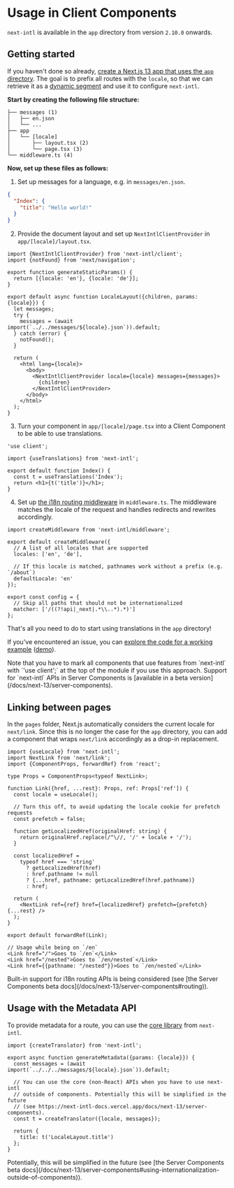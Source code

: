 
# Usage in Client Components

`next-intl` is available in the `app` directory from version `2.10.0` onwards.

## Getting started

If you haven't done so already, [create a Next.js 13 app that uses the `app` directory](https://beta.nextjs.org/docs/installation). The goal is to prefix all routes with the `locale`, so that we can retrieve it as a [dynamic segment](https://beta.nextjs.org/docs/routing/defining-routes#dynamic-segments) and use it to configure `next-intl`.

**Start by creating the following file structure:**

```
├── messages (1)
│   ├── en.json
│   └── ...
├── app
│   └── [locale]
│       ├── layout.tsx (2)
│       └── page.tsx (3)
└── middleware.ts (4)
```

**Now, set up these files as follows:**

1. Set up messages for a language, e.g. in `messages/en.json`.

```json filename="messages/en.json"
{
  "Index": {
    "title": "Hello world!"
  }
}
```

2. Provide the document layout and set up `NextIntlClientProvider` in `app/[locale]/layout.tsx`.

```tsx filename="app/[locale]/layout.tsx" /NextIntlClientProvider/
import {NextIntlClientProvider} from 'next-intl/client';
import {notFound} from 'next/navigation';

export function generateStaticParams() {
  return [{locale: 'en'}, {locale: 'de'}];
}

export default async function LocaleLayout({children, params: {locale}}) {
  let messages;
  try {
    messages = (await import(`../../messages/${locale}.json`)).default;
  } catch (error) {
    notFound();
  }

  return (
    <html lang={locale}>
      <body>
        <NextIntlClientProvider locale={locale} messages={messages}>
          {children}
        </NextIntlClientProvider>
      </body>
    </html>
  );
}
```

3. Turn your component in `app/[locale]/page.tsx` into a Client Component to be able to use translations.

```tsx filename="app/[locale]/page.tsx"
'use client';

import {useTranslations} from 'next-intl';

export default function Index() {
  const t = useTranslations('Index');
  return <h1>{t('title')}</h1>;
}
```

4. Set up [the i18n routing middleware](/docs/next-13/middleware) in `middleware.ts`. The middleware matches the locale of the request and handles redirects and rewrites accordingly.

```tsx filename="middleware.ts"
import createMiddleware from 'next-intl/middleware';

export default createMiddleware({
  // A list of all locales that are supported
  locales: ['en', 'de'],

  // If this locale is matched, pathnames work without a prefix (e.g. `/about`)
  defaultLocale: 'en'
});

export const config = {
  // Skip all paths that should not be internationalized
  matcher: ['/((?!api|_next|.*\\..*).*)']
};
```

That's all you need to do to start using translations in the `app` directory!

If you've encountered an issue, you can [explore the code for a working example](https://github.com/amannn/next-intl/tree/main/packages/example-next-13) ([demo](https://next-intl-examples-next-13.vercel.app)).

<Callout>
  Note that you have to mark all components that use features from `next-intl`
  with `'use client';` at the top of the module if you use this approach.
  Support for `next-intl` APIs in Server Components is [available in a beta
  version](/docs/next-13/server-components).
</Callout>

## Linking between pages

In the `pages` folder, Next.js automatically considers the current locale for `next/link`. Since this is no longer the case for the `app` directory, you can add a component that wraps `next/link` accordingly as a drop-in replacement.

```tsx filename="Link.tsx"
import {useLocale} from 'next-intl';
import NextLink from 'next/link';
import {ComponentProps, forwardRef} from 'react';

type Props = ComponentProps<typeof NextLink>;

function Link({href, ...rest}: Props, ref: Props['ref']) {
  const locale = useLocale();

  // Turn this off, to avoid updating the locale cookie for prefetch requests
  const prefetch = false;

  function getLocalizedHref(originalHref: string) {
    return originalHref.replace(/^\//, '/' + locale + '/');
  }

  const localizedHref =
    typeof href === 'string'
      ? getLocalizedHref(href)
      : href.pathname != null
      ? {...href, pathname: getLocalizedHref(href.pathname)}
      : href;

  return (
    <NextLink ref={ref} href={localizedHref} prefetch={prefetch} {...rest} />
  );
}

export default forwardRef(Link);
```

```tsx
// Usage while being on `/en`
<Link href="/">Goes to `/en`</Link>
<Link href="/nested">Goes to `/en/nested`</Link>
<Link href={{pathname: "/nested"}}>Goes to `/en/nested`</Link>
```

<Callout>
  Built-in support for i18n routing APIs is being considered (see [the Server
  Components beta docs](/docs/next-13/server-components#routing)).
</Callout>

## Usage with the Metadata API

To provide metadata for a route, you can use the [core library](/docs/usage/core-library) from `next-intl`.

```tsx filename="app/[locale]/layout.tsx"
import {createTranslator} from 'next-intl';

export async function generateMetadata({params: {locale}}) {
  const messages = (await import(`../../../messages/${locale}.json`)).default;

  // You can use the core (non-React) APIs when you have to use next-intl
  // outside of components. Potentially this will be simplified in the future
  // (see https://next-intl-docs.vercel.app/docs/next-13/server-components).
  const t = createTranslator({locale, messages});

  return {
    title: t('LocaleLayout.title')
  };
}
```

<Callout>
  Potentially, this will be simplified in the future (see [the Server Components
  beta
  docs](/docs/next-13/server-components#using-internationalization-outside-of-components)).
</Callout>
